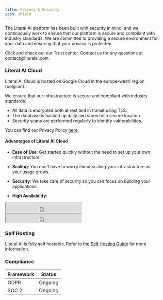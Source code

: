```yaml
---
title: Privacy & Security
icon: shield
---
```


The Literal AI platform has been built with security in mind, and we continuously work to ensure that our platform is secure and compliant with industry standards. We are committed to providing a secure environment for your data and ensuring that your privacy is protected.

<Card title="Trust Center" icon="link" href="https://app.bastion.tech/trust-center/de645942-3d51-4acc-9e62-71b8c7ad5b56" color="FF004F">
  Click and check out our Trust center. Contact us for any questions at contact@literalai.com.
</Card>

### Literal AI Cloud

Literal AI Cloud is hosted on Google Cloud in the europe-west1 region (belgium).

We ensure that our infrastructure is secure and compliant with industry standards:

- All data is encrypted both at rest and in transit using TLS.
- The database is backed up daily and stored in a secure location.
- Security scans are performed regularly to identify vulnerabilities.

You can find our Privacy Policy [here](https://app.termly.io/policy-viewer/policy.html?policyUUID=117a0b91-e2ae-48cd-a66b-fe5a9a7d82e3).

#### Advantages of Literal AI Cloud

- **Ease of Use**: Get started quickly without the need to set up your own infrastructure.
- **Scaling**: You don't have to worry about scaling your infrastructure as your usage grows.
- **Security**: We take care of security so you can focus on building your applications.

- **High Availability**:
<iframe
    src="https://literalai.betteruptime.com/badge?theme=dark"
    width="250"
    height="30"
    className="hidden dark:inline-block -mt-1"
    style={{
      colorScheme: "light",
    }}
  ></iframe>
  <iframe
    src="https://literalai.betteruptime.com/badge?theme=light"
    width="250"
    height="30"
    className="inline-block dark:hidden -mt-1"
    style={{
      colorScheme: "light",
    }}
  ></iframe>

### Self Hosting

Literal AI is fully self hostable. Refer to the [Self Hosting Guide](/self-hosting/get-started) for more information.


### Compliance

| Framework | Status |
|-----------|---------------------------|
| GDPR      | Ongoing |
| SOC 2     | Ongoing |

